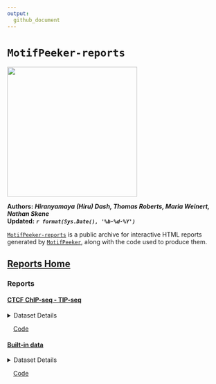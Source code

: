 ```yaml
---
output:
  github_document
---
```


# <code>MotifPeeker-reports</code>  
<img
src="https://github.com/neurogenomics/MotifPeeker/raw/master/inst/hex/hex.png"
style="height: 300px !important;" />

**Authors:** ***Hiranyamaya (Hiru) Dash, Thomas Roberts, Maria Weinert, Nathan Skene***  
**Updated:** ***`r format(Sys.Date(), '%b-%d-%Y')`***  

[`MotifPeeker-reports`](https://github.com/neurogenomics/MotifPeeker-reports/)
is a public archive for interactive HTML reports generated by
[`MotifPeeker`](https://github.com/neurogenomics/MotifPeeker), along with the
code used to produce them.

## [Reports Home](https://neurogenomics.github.io/MotifPeeker-reports/)

### Reports

#### [CTCF ChIP-seq - TIP-seq](https://neurogenomics.github.io/MotifPeeker-reports/CTCF_ChIP-TIP/output/MotifPeeker_20241130_134203/MotifPeeker.html)
<details><summary>Dataset Details</summary>
Compares three public ChIP-seq datasets against a TIP-seq dataset for CTCF in
HCT116 cells. Details of the datasets used are as follows:  

1. <code>ChIPSeq1</code>  
  ENCODE Accession: [ENCFF172XLC](https://www.encodeproject.org/files/ENCFF172XLC/)  
2. <code>ChIPSeq2</code>  
  ENCODE Accession: [ENCFF411OOS](https://www.encodeproject.org/files/ENCFF411OOS/)  
3. <code>ChIPSeq3</code>  
  ENCODE Accession: [ENCFF091ODJ](https://www.encodeproject.org/files/ENCFF091ODJ/)
4. <code>TIPSeq</code>  
  Alignment file produced by running the
  [`nf-core/cutandrun`](https://nf-co.re/cutandrun/) pipeline on the raw
  sequencing data sourced from *NIH Sequence Read Archives*
  [*ID: SRR16963166*](https://trace.ncbi.nlm.nih.gov/Traces/index.html?view=run_browser&acc=SRR16963166&display=metadata).  
  
Peak calling was performed using
[`MACS3`](https://github.com/macs3-project/MACS) using the following commands:
```R
## For ChIP-Seq datasets
MACSr::callpeak(
        tfile = ...,
        cfile = NULL,  # No control file
        nomodel = FALSE,
        qvalue = 0.01,
        format = "BAM",
        name = "chipseq",
        outdir = ...
    )
    
## For TIP-Seq dataset
MACSr::callpeak(
        tfile = tipseq_alignment_data,
        nomodel = TRUE,
        qvalue = 0.01,
        shift = -75,  # 5' shift
        extsize = 150,
        keepduplicates = "all",
        format = "BAM",
        name = "tipseq",
        outdir = ...
    )
```

Motif files used: 

1. CTCF motif [MA1930.2](https://jaspar.elixir.no/matrix/MA1930.2/)
2. CTCFL motif [MA1102.3](https://jaspar.elixir.no/matrix/MA1102.3/)

</details>  

&emsp;[Code](https://github.com/neurogenomics/MotifPeeker-reports/blob/master/CTCF_ChIP-TIP/run.R)


#### [Built-in data](https://neurogenomics.github.io/MotifPeeker-reports/built_in_data/output/MotifPeeker_20241130_032318/MotifPeeker.html)
<details><summary>Dataset Details</summary>
Report generated from built-in data, as described in the
<a href="https://neurogenomics.github.io/MotifPeeker/articles/MotifPeeker.html">
<code>MotifPeeker</code> vignette</a>.
</details>  

&emsp;[Code](https://github.com/neurogenomics/MotifPeeker-reports/blob/master/built_in_data/run.R)

